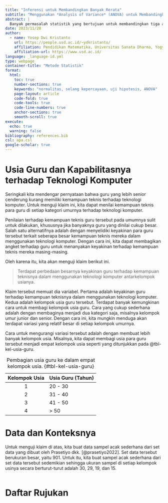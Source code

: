 ```yaml
---
title: "Inferensi untuk Membandingkan Banyak Rerata"
subtitle: "Menggunakan *Analysis of Variance* (ANOVA) untuk Membandingkan Rerata"
abstract: |
  Banyak permasalah statistik yang bertujuan untuk membandingkan tiga atau lebih rerata populasi ketika diketahui rerata sampelnya. Artikel ini bertujuan untuk mendemonstrasikan penggunaan ANOVA untuk membandingkan banyak rerata serta memberikan penjelasan logika di balik metode statistik tersebut.
date: 2023/11/28
author:
  - name: Yosep Dwi Kristanto
    url: https://people.usd.ac.id/~ydkristanto/
    affiliation: Pendidikan Matematika, Universitas Sanata Dharma, Yogyakarta
    affiliation-url: https://www.usd.ac.id/
language: _language-id.yml
type: webpage
container-title: "Metode Statistik"
format:
  html:
    toc: true
    number-sections: true
    keywords: "normalitas, selang kepercayaan, uji hipotesis, ANOVA"
    page-layout: article
    code-fold: true
    code-tools: true
    code-line-numbers: true
    anchor-sections: true
    smooth-scroll: true
execute: 
  echo: true
  warning: false
bibliography: references.bib
csl: apa.csl
google-scholar: true
---
```


# Usia Guru dan Kapabilitasnya terhadap Teknologi Komputer

Seringkali kita mendengar pernyataan bahwa guru yang lebih senior cenderung kurang memiliki kemampuan teknis terhadap teknologi komputer. Untuk menguji klaim ini, kita dapat menilai kemampuan teknis para guru di setiap kategori umurnya terhadap teknologi komputer.

Penilaian terhadap kemampuan teknis guru tersebut pada umumnya sulit untuk dilakukan, khususnya jika banyaknya guru yang dinilai cukup besar. Salah satu alternatifnya adalah dengan menyelidiki keyakinan para guru tersebut terkait seberapa besar kemampuan teknis mereka dalam menggunakan teknologi komputer. Dengan cara ini, kita dapat membagikan angket terhadap guru untuk menanyakan keyakinan terhadap kemampuan teknis mereka masing-masing.

Oleh karena itu, kita akan menguji klaim berikut ini.

> Terdapat perbedaan besarnya keyakinan guru terhadap kemampuan teknisnya dalam menggunakan teknologi komputer antarkelompok usianya.

Klaim tersebut memuat dia variabel. Pertama adalah keyakinan guru terhadap kemampuan teknisnya dalam menggunakan teknologi komputer. Kedua adalah kelompok usia guru tersebut. Terdapat banyak kemungkinan cara untuk membagi kelompok usia guru. Cara yang cukup sederhana adalah dengan membaginya menjadi dua kategori saja, misalnya kelompok umur junior dan senior. Dengan cara ini, kita mungkin menduga akan terdapat variasi yang relatif besar di setiap kelompok umurnya.

Cara untuk mengurangi variasi tersebut adalah dengan membuat lebih banyak kelompok usia. Misalnya, kita dapat membagi usia para guru tersebut menjadi empat kelompok usia seperti yang ditunjukkan pada @tbl-kel-usia-guru.

| Kelompok Usia | Usia Guru (Tahun) |
|:-------------:|-------------------|
|       1       | 20 - 30           |
|       2       | 31 - 40           |
|       3       | 41 - 50           |
|       4       | \> 50             |

: Pembagian usia guru ke dalam empat kelompok usia. {#tbl-kel-usia-guru}

# Data dan Konteksnya

Untuk menguji klaim di atas, kita buat data sampel acak sederhana dari set data yang dibuat oleh Prasetiyo dkk. [@prasetiyo2022]. Set data tersebut berukuran besar, yaitu 901. Untuk itu, kita buat sampel acak sederhana dari set data tersebut sedemikian sehingga ukuran sampel di setiap kelompok usinya secara berturut-turut adalah 30, 29, 19, dan 15.

```r

```

# Daftar Rujukan

::: {#refs}
:::
